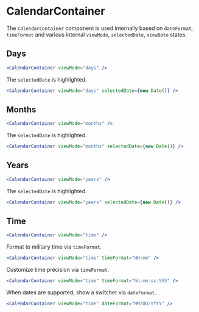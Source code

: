 
<Meta title="DateTime/CalendarContainer" component={CalendarContainer} />

# CalendarContainer

The `CalendarContainer` component is used internally based on `dateFormat`, `timeFormat` and various internal `viewMode`, `selectedDate`, `viewDate` states.

## Days

```jsx
<CalendarContainer viewMode="days" />
```

<Preview>
  <Story name="Days viewMode">
    <CalendarContainer viewMode="days" />
  </Story>
</Preview>

The `selectedDate` is highlighted.

```jsx
<CalendarContainer viewMode="days" selectedDate={new Date()} />
```

<Preview>
  <Story name="Days selectedDate">
    <CalendarContainer viewMode="days" selectedDate={new Date()} />
  </Story>
</Preview>

## Months

```jsx
<CalendarContainer viewMode="months" />
```

<Preview>
  <Story name="Months viewMode">
    <CalendarContainer viewMode="months" />
  </Story>
</Preview>

The `selectedDate` is highlighted.

```jsx
<CalendarContainer viewMode="months" selectedDate={new Date()} />
```

<Preview>
  <Story name="Months selectedDate">
    <CalendarContainer viewMode="months" selectedDate={new Date()} />
  </Story>
</Preview>

## Years

```jsx
<CalendarContainer viewMode="years" />
```

<Preview>
  <Story name="Years viewMode">
    <CalendarContainer viewMode="years" />
  </Story>
</Preview>

The `selectedDate` is highlighted.

```jsx
<CalendarContainer viewMode="years" selectedDate={new Date()} />
```

<Preview>
  <Story name="Years selectedDate">
    <CalendarContainer viewMode="years" selectedDate={new Date()} />
  </Story>
</Preview>

## Time

```jsx
<CalendarContainer viewMode="time" />
```

<Preview>
  <Story name="Time viewMode">
    <CalendarContainer viewMode="time" />
  </Story>
</Preview>

Format to military time via `timeFormat`.

```jsx
<CalendarContainer viewMode="time" timeFormat="HH:mm" />
```

<Preview>
  <Story name="Time military time">
    <CalendarContainer viewMode="time" timeFormat="HH:mm" />
  </Story>
</Preview>

Customize time precision via `timeFormat`.

```jsx
<CalendarContainer viewMode="time" timeFormat="hh:mm:ss:SSS" />
```

<Preview>
  <Story name="Time with precision">
    <CalendarContainer viewMode="time" timeFormat="hh:mm:ss:SSS" />
  </Story>
</Preview>

When dates are supported, show a switcher via `dateFormat`.

```jsx
<CalendarContainer viewMode="time" dateFormat="MM/DD/YYYY" />
```

<Preview>
  <Story name="Time dateFormat">
    <CalendarContainer viewMode="time" dateFormat="MM/DD/YYYY" />
  </Story>
</Preview>
